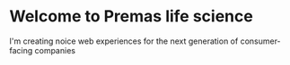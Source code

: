 # Welcome to Premas life science

I'm creating noice web experiences for the next generation of consumer-facing companies
